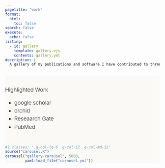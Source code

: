 ```yaml
---
pagetitle: "work"
format:
  html:
    toc: false
search: false
execute:
  echo: false
listing:
  - id: gallery
    template: gallery.ejs
    contents: gallery.yml
description: |
  A gallery of my publications and software I have contributed to throughout my PhD.
---
```


::: {#hero-banner .column-screen}
::: {.grid .column-page}
::: {.headline .g-col-lg-6 .g-col-12 .g-col-md-12}

::: h2
Highlighted Work
:::

-   [google scholar](google.com)
-   [orchid](https://orcid.org/0000-0001-8824-8809)
-   [Reseaarch Gate](#)
-   [PubMed](#)

:::

```r
#| classes: '.g-col-lg-6 .g-col-12 .g-col-md-12'
source("carousel.R")
carousel("gallery-carousel", 5000, 
         yaml.load_file("carousel.yml"))
```
:::
:::

::: {#gallery .column-page}
:::

```{=html}
<style>

#hero-banner {
  padding-top: 35px;
  background-color: rgb(250, 249, 246);
}

#quarto-content main { 
  margin-top: 0;
  padding-top: 0;
}


html {
  scroll-behavior: smooth;
}

.headline {
font-size: 1.25em;
font-weight: 300;
padding-bottom: 1em;
}

.headline p {
  margin: 0;
  padding-bottom: 0.2rem;
}

.headline a {
  text-decoration: none;
}

.headline ul li {
  margin-bottom: 0.3em;
}

.carousel.card {
  padding-top: 2em;
}

.carousel img {
  width: 400px;
  height: 300px;
  object-fit;cover;
  margin-bottom: 150px;
}

.carousel-control-prev-icon, .carousel-control-next-icon {
  margin-bottom: 110px;
}

.carousel-caption {
  padding-top: 50em; /* Adjust this value to create more space for the caption */
  max-width: 70%; /* Limit the width of the caption to avoid excessive stretching */
  margin: 0 auto; /* Center the caption horizontally */
  text-align: center; /* Center the caption text */
  font-size: 0.6em; /* Adjust the font size for better readability */
  font-weight: 400; /* Adjust the font weight for better readability */
  line-height: 1.5; /* Adjust the line height for better readability */
}

.touch {
  
}
</style>
```

